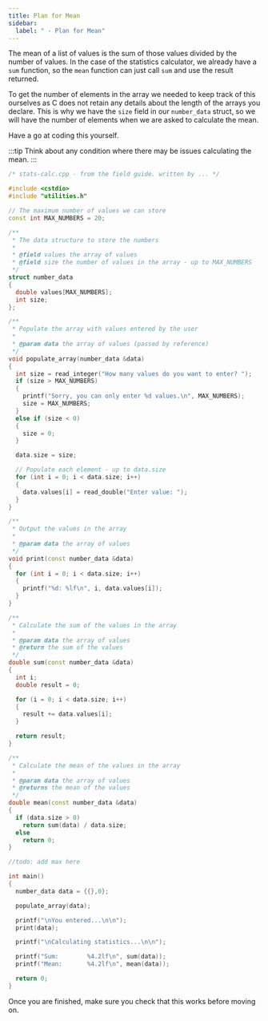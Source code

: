 ```yaml
---
title: Plan for Mean
sidebar:
  label: " - Plan for Mean"
---
```


The mean of a list of values is the sum of those values divided by the number of values. In the case of the statistics calculator, we already have a `sum` function, so the `mean` function can just call `sum` and use the result returned.

To get the number of elements in the array we needed to keep track of this ourselves as C does not retain any details about the length of the arrays you declare. This is why we have the `size` field in our `number_data` struct, so we will have the number of elements when we are asked to calculate the mean.

Have a go at coding this yourself.

:::tip
Think about any condition where there may be issues calculating the mean.
:::

<Accordion>
  <AccordionItem
    header="Code for mean"
  >

```cpp {80-92,108}
/* stats-calc.cpp - from the field guide. written by ... */

#include <cstdio>
#include "utilities.h"

// The maximum number of values we can store
const int MAX_NUMBERS = 20;

/**
 * The data structure to store the numbers
 *
 * @field values the array of values
 * @field size the number of values in the array - up to MAX_NUMBERS
 */
struct number_data
{
  double values[MAX_NUMBERS];
  int size;
};

/**
 * Populate the array with values entered by the user
 *
 * @param data the array of values (passed by reference)
 */
void populate_array(number_data &data)
{
  int size = read_integer("How many values do you want to enter? ");
  if (size > MAX_NUMBERS)
  {
    printf("Sorry, you can only enter %d values.\n", MAX_NUMBERS);
    size = MAX_NUMBERS;
  }
  else if (size < 0)
  {
    size = 0;
  }

  data.size = size;

  // Populate each element - up to data.size
  for (int i = 0; i < data.size; i++)
  {
    data.values[i] = read_double("Enter value: ");
  }
}

/**
 * Output the values in the array
 *
 * @param data the array of values
 */
void print(const number_data &data)
{
  for (int i = 0; i < data.size; i++)
  {
    printf("%d: %lf\n", i, data.values[i]);
  }
}

/**
 * Calculate the sum of the values in the array
 *
 * @param data the array of values
 * @return the sum of the values
 */
double sum(const number_data &data)
{
  int i;
  double result = 0;

  for (i = 0; i < data.size; i++)
  {
    result += data.values[i];
  }

  return result;
}

/**
 * Calculate the mean of the values in the array
 *
 * @param data the array of values
 * @returns the mean of the values
 */
double mean(const number_data &data)
{
  if (data.size > 0)
    return sum(data) / data.size;
  else
    return 0;
}

//todo: add max here

int main()
{
  number_data data = {{},0};

  populate_array(data);

  printf("\nYou entered...\n\n");
  print(data);

  printf("\nCalculating statistics...\n\n");

  printf("Sum:        %4.2lf\n", sum(data));
  printf("Mean:       %4.2lf\n", mean(data));

  return 0;
}
```

  </AccordionItem>  
</Accordion>

Once you are finished, make sure you check that this works before moving on.
